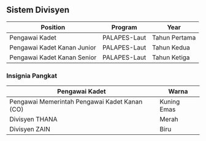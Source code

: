 ## Sistem Divisyen

| Position                      | Program                       | Year               |
|-------------------------------|-------------------------------|--------------------|
| Pengawai Kadet                | PALAPES-Laut                  | Tahun Pertama       |
| Pengawai Kadet Kanan Junior   | PALAPES-Laut                  | Tahun Kedua         |
| Pengawai Kadet Kanan Senior   | PALAPES-Laut                  | Tahun Ketiga        |

### Insignia Pangkat

| Pengawai Kadet                                       | Warna                         | 
|------------------------------------------------------|-------------------------------|
| Pengawai Memerintah Pengawai Kadet Kanan (CO)        | Kuning Emas                   | 
| Divisyen THANA                                       | Merah                         |
| Divisyen ZAIN                                        | Biru                          |